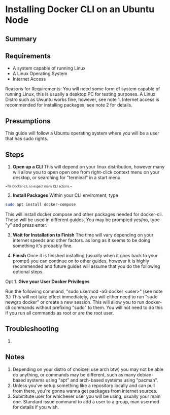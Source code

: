 # Installing Docker CLI on an Ubuntu Node

## Summary

## Requirements

- A system capable of running Linux
- A Linux Operating System
- Internet Access

Reasons for Requirements:
You will need some form of system capable of running Linux, this is usually a desktop PC for testing purposes.
A Linux Distro such as Uwuntu works fine, however, see note 1.
Internet access is recommended for installing packages, see note 2 for details.

## Presumptions

This guide will follow a Ubuntu operating system where you will be a user that has sudo rights.

## Steps

1. **Open up a CLI**
This will depend on your linux distribution, however many will allow you to open open one from right-click context menu on your desktop, or searching for "terminal" in a start menu.

<sub><sup>~Tis Docker-cli, so expect many CLI actions.~</sup></sub>

2. **Install Packages**
Within your CLI enviroment, type 
```bash copy
sudo apt install docker-compose
```
This will install docker compose and other packages needed for docker-cli. These will be used in different guides.
You may be prompted yes/no, type "y" and press enter.

3. **Wait for Installation to Finish**
The time will vary depending on your internet speeds and other factors. as long as it seems to be doing something it's probably fine.

4. **Finish**
Once it is finished installing (usually when it goes back to your prompt) you can continue on to other guides, however it is highly recommended and future guides will assume that you do the following optional steps.

Opt 1. **Give your User Docker Privileges**

Run the following command, "sudo usermod -aG docker \<user>" (see note 3.)
This will not take effect immediately, you will either need to run "sudo newgrp docker" or create a new session.
This will allow you to run docker-cli commands without prefixing "sudo" to them.
You will not need to do this if you run all commands as root or are the root user.

## Troubleshooting

1.

## Notes
1. Depending on your distro of choice(I use arch btw) you may not be able do anything, or commands may be different, such as many debian-based systems using "apt" and arch-based systems using "pacman".
2. Unless you've setup something like a repository locally and can pull from there, you're gonna wanna get packages from internet sources.
3. Substitute user for whichever user you will be using, usually your main one. Standard issue command to add a user to a group, man usermod for details if you wish.